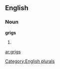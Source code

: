 ==English==

===Noun===
'''grigs'''

# {{plural of|[[grig]]}}

[[Category:English plurals]]

[[ar:grigs]]